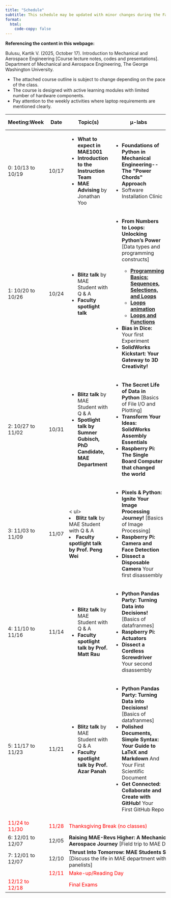 ```yaml
---
title: "Schedule"
subtitle: This schedule may be updated with minor changes during the Fall 2025 semester
format:
  html:
    code-copy: false
---
```


<html>
<head>
    <style>
        body {
            -webkit-user-select: none; /* Safari */
            -moz-user-select: none; /* Firefox */
            -ms-user-select: none; /* IE10+/Edge */
            user-select: none; /* Standard */
        }
    </style>
</head>
<body>

:::{.callout-important}
**Referencing the content in this webpage:**

Bulusu, Kartik V. (2025, October 17). Introduction to Mechanical and Aerospace Engineering [Course lecture notes, codes and presentations]. Department of Mechanical and Aerospace Engineering, The George Washington University.
:::

:::{.callout-important}
- The attached course outline is subject to change depending on the pace of the class. 
- The course is designed with active learning modules with limited number of hardware components. 
- Pay attention to the weekly activities where laptop requirements are mentioned clearly.
<!-- - You are strongly encouraged to bring your own personal machine or laptop and participate with the [prerequisites](install-editor.qmd) installed.
 - Follow the instructions provided carefully and complete the required installations needed for this workshop. ([See prerequisites](install-editor.qmd))
 - Once you finish the **Steps 1, 2 and 3 in the installation instructions** in [prerequisites](install-editor.qmd), fill out the [Pre-workshop survey form](https://tinyurl.com/yrkacfd9). 
 - **You will be automatically entered into a raffle in the workshop on 10/12/2024 if you complete the installation check-in form.** -->
:::

```{=html}
<table style="width:100%">
    <colgroup>
        <col style="width:10%">
        <col style="width:5%">
        <col style="width:30%">
        <col style="width:40%">
        <col style="width:15%">
    </colgroup>
    <thead>
        <tr class="table-secondary">
            <th>Meeting:Week</th>   
            <th>Date</th>            
            <th>Topic(s)</th>
            <th>&mu;-labs</th>            
            <th>Deliverables (Due date)</th>             
            <!-- <th scope="col">Description and the $\mu $-lab </th> -->
        </tr>
    </thead>
    <tbody>
        <tr class="table-active">
            <td>0: 10/13 to 10/19</td>
            <td>10/17</td>  
            <td>
                <ul>
                    <li><strong>What to expect in MAE1001</strong></li>
                    <li><strong>Introduction to the Instruction Team</strong></li>
                    <li><strong>MAE Advising</strong> by Jonathan Yoo</li>
                    <!-- <li>Prof. Plesniak or Prof. Shen's talk</li>                                 -->
                </ul>   
            </td>                      
            <td>
                <ul>
                    <li><strong>Foundations of Python in Mechanical Engineering--The "Power Chords" Approach</strong></li>  
                    <li>Software Installation Clinic</li>    
                </ul>
            </td>            
            <td><strong>Complete all installations on 10/17</strong> and enter into a raffle</td>      
        </tr>

        <tr class="table-active">
            <td>1: 10/20 to 10/26</td>
            <td>10/24</td>              
            <td>
                <ul>
                    <li><strong>Blitz talk</strong> by MAE Student with Q &amp; A </li>
                    <li><strong>Faculty spotlight talk</strong></li>
                    <!-- <li>MAE Advising by Jonathan Yoo</li> -->
                    <!-- <li>Prof. Plesniak or Prof. Shen's talk</li>                                 -->
                </ul>    
            </td>                      
            <td><ul>
                <li><strong>From Numbers to Loops: Unlocking Python’s Power</strong> [Data types and programming constructs]</li>  
                <ul>
                    <li><a href="https://youtu.be/eSYeHlwDCNA" target="_blank"><strong>Programming Basics: Sequences, Selections, and Loops</strong></a></li>
                    <li><a href="https://youtu.be/EfJVnAHiR4s" target="_blank"><strong>Loops animation</strong></a></li>
                    <li><a href="https://youtu.be/wxds6MAtUQ0" target="_blank"><strong>Loops and Functions</strong></a></li>
                    <!-- <a href="https://www.w3schools.com" target="_blank">Visit W3Schools.com!</a> -->
                </ul>
                <li><strong>Bias in Dice:</strong> Your first Experiment</li>
                <li><strong>SolidWorks Kickstart: Your Gateway to 3D Creativity!</strong></li>   
            </td> 
            <td>TBA</td>   
        </tr>
        
        <tr class="table-active">
            <td>2: 10/27 to 11/02</td>
            <td>10/31</td>            
            <td>
                <ul>
                    <li><strong>Blitz talk</strong> by MAE Student with Q &amp; A </li>
                    <li><strong>Spotlight talk by Sumner Gubisch, PhD Candidate, MAE Department</strong></li>
                </ul>
            </td>          
            <td>
                <ul>
                    <li><strong>The Secret Life of Data in Python</strong> [Basics of File I/O and Plotting]</li>  
                    <li><strong>Transform Your Ideas: SolidWorks Assembly Essentials</strong></li>                      
                    <li><strong>Raspberry Pi: The Single Board Computer that changed the world</strong></li>                                                    
                </ul>    
            </td>          
            <td>TBA</td>  
        </tr>
       
       <tr>
            <td>3: 11/03 to 11/09</td>
            <td>11/07</td>   
            <td><
                ul>
                    <li><strong>Blitz talk</strong> by MAE Student with Q &amp; A </li>
                    <li><strong>Faculty spotlight talk by Prof. Peng Wei</strong></li>
                <!-- <li>MAE Advising by Jonathan Yoo</li> -->
                <!-- <li>Prof. Plesniak or Prof. Shen's talk</li>-->
                </ul>
            </td>                     
            <td><ul>
                <li><strong>Pixels & Python: Ignite Your Image Processing Journey!</strong> [Basics of Image Processing]</li>  
                <li><strong>Raspberry Pi: Camera and Face Detection</strong></li>      
                <li><strong>Dissect a Disposable Camera</strong> Your first disassembly</li>     
            </td>            
            <td>TBA</td>
        </tr>        
        
        <tr class="table-active">
            <td>4: 11/10 to 11/16</td>
            <td>11/14</td>  
            <td><ul>
                <li><strong>Blitz talk</strong> by MAE Student with Q &amp; A </li>
                <li><strong>Faculty spotlight talk by Prof. Matt Rau</strong></li>
                <!-- <li>MAE Advising by Jonathan Yoo</li> -->
                <!-- <li>Prof. Plesniak or Prof. Shen's talk</li>                                 -->
            </td> 
            <td><ul>
                <li><strong>Python Pandas Party: Turning Data into Decisions!</strong> [Basics of datafranmes]</li>  
                <li><strong>Raspberry Pi: Actuators</strong></li>  
                <li><strong>Dissect a Cordless Screwdriver</strong> Your second disassembly</li>                
            </td>            
            <td>TBA</td>
        </tr>             
        
        <tr>
            <td>5: 11/17 to 11/23</td>
            <td>11/21</td>            
            <td><ul>
                <li><strong>Blitz talk</strong> by MAE Student with Q &amp; A </li>
                <li><strong>Faculty spotlight talk by Prof. Azar Panah</strong></li>
                <!-- <li>MAE Advising by Jonathan Yoo</li> -->
                <!-- <li>Prof. Plesniak or Prof. Shen's talk</li>                                 -->
            </td> 
            <td><ul>
                <li><strong>Python Pandas Party: Turning Data into Decisions!</strong> [Basics of datafranmes]</li>  
                <li><strong>Polished Documents, Simple Syntax: Your Guide to LaTeX and Markdown</strong> And Your First Scientific Document</li>     
                <li><strong>Get Connected: Collaborate and Create with GitHub!</strong> Your First GitHub Repo</li>                      
            </td>            
            <td>TBA</td>
        </tr>
        
        <tr class="table-active">
            <td style="color: red;">11/24 to 11/30</td>
            <td style="color: red;">11/28</td>            
            <td colspan="3" style="color: red;">Thanksgiving Break (no classes)</td>        
        </tr>         
        
        <tr>
            <td>6: 12/01 to 12/07</td>
            <td>12/05</td>            
            <td colspan="3"><strong>Raising MAE-Revs Higher: A Mechanical & Aerospace Journey</strong> [Field trip to MAE Department]</td>        
        </tr>   
        
        <tr>            
            <td>7: 12/01 to 12/07</td>
            <td>12/10</td>            
            <td colspan="3"><strong>Thrust Into Tomorrow: MAE Students Speak Out</strong> [Discuss the life in MAE department with the student panelists]</td>        
        </tr>    
        <!-- <tr class="table-info">
            <td> </td>
            <td style="color: red;">12/08</td>             
            <td colspan="4" style="color: red;" style="text-align: center;">Last Day of Classes</td>
        </tr>              -->
        <!-- <tr class="table-info">
            <td> </td>
            <td style="color: red;">12/09</td>             
            <td colspan="4" style="color: red;" style="text-align: center;">Designated Thursday</td>
        </tr>    -->
        <!-- <tr class="table-info">
            <td> </td>
            <td style="color: red;">12/10</td>             
            <td colspan="4" style="color: red;" style="text-align: center;">Designated Friday</td>
        </tr>            -->
        
        <tr class="table-info">
            <td> </td>
            <td style="color: red;">12/11</td>             
            <td colspan="4" style="color: red;" style="text-align: center;">Make-up/Reading Day</td>
        </tr>     
        
        <tr class="table-info">
            <td style="color: red;">12/12 to 12/18</td>
            <td></td>             
            <td colspan="4" style="color: red;" style="text-align: center;">Final Exams</td>
        </tr>           

        <!-- <tr class="table-active">
            <td>Week 11 [04/01/2024]</td>
            <td><code><b>while</b></code> loops, I/O</td>
            <td>04/03/2024</td>
            <td>04/05/2024</td>
            <td>Unit 1 » Module 4 & Module 5 (Due <b>April 10, 2024</b> by <b>11:59 PM</b>)</td>
        </tr>
        <tr>
            <td>Week 12 [04/08/2024]</td>
            <td><code><b>numpy</b></code> Arrays</td>
            <td>04/10/2024</td>
            <td>04/12/2024</td>
            <td>Assignment 3 (Due <b>April 20, 2024</b> by <b>11:59 PM</b>)</td>
        </tr>
        <tr class="table-active">
            <td><b>Week 13 [04/15/2024]</b></td>
            <td><b><u>Examination</u></b>
                <br><em>Location:</em> <b>Lecture room 1957 E Room 213</b>
                <br><em>Start time:</em> <b>3:45 PM</b></td>
            <td>04/17/2024</td>
            <td>04/19/2024</td>
            <td>Unit 2 » Module 0 (Due <b>April 25, 2024</b> by <b>11:59 PM</b>)</td>
        </tr> -->
        <!-- <tr>
            <td>Week 14 [04/22/2024]</td>
            <td>Advanced Topics</td>
            <td>04/24/2024</td>
            <td>04/26/2024</td>
            <td>Unit 2 » Module 1 & Assignemnt 4 (Due <b>May 01, 2024</b> by <b>11:59 PM</b>)</td>
        </tr> -->
        <!-- <tr class="table-active">
            <td>Week 15 [04/29/2024]</td>
            <td><em>Extra Lecture</em></td>
        </tr> -->
        <!-- <tr>
            <td>[04/30/2024]</td>
            <td>Make up Day</td>
        </tr> -->
        <!-- <tr class="table-active">
            <td>[05/01/2024]</td>
            <td>Designated Monday</td>
        </tr> -->
        <!-- <tr>
            <td>Week of <b>May 04</b> to <b>May 10</b></td>
            <td><b>Exam Week</b></td>
        </tr> -->
        
    </tbody>
</table>

```
<!-- </body>
</html> -->

